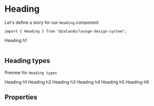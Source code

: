 
<Meta title="MDX/Heading" component={Heading} />

# Heading

Let's define a story for our `Heading` component

`import { Heading } from "@zalando/lounge-design-system";`

<Preview withToolbar>
  <Story name="Basic Heading">
    <Heading as={"h1"} mr={12}>
      Heading h1
    </Heading>
  </Story>
</Preview>

<br />
<br />

## Heading types

Preview for `Heading types`

<Preview withToolbar>
  <Story name="Heading types">
    <Stack>
      <Heading as="h1">Heading h1</Heading>
      <Heading as="h2">Heading h2</Heading>
      <Heading as="h3">Heading h3</Heading>
      <Heading as="h4">Heading h4</Heading>
      <Heading as="h5">Heading h5</Heading>
      <Heading as="h5">Heading h6</Heading>
    </Stack>
  </Story>
</Preview>

## Properties

<Props of={Heading} />
